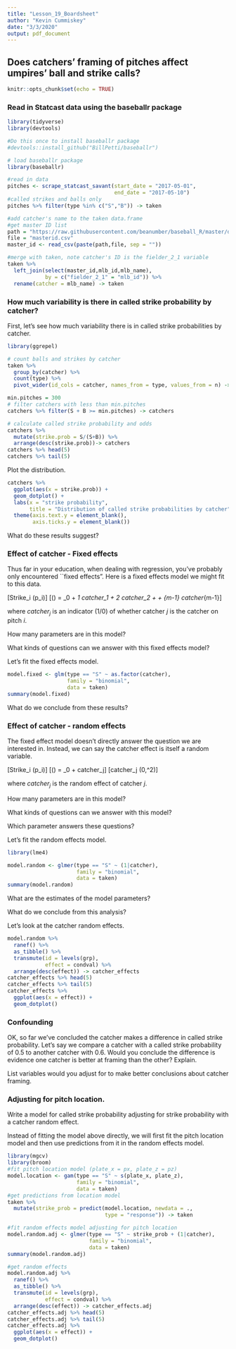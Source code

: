 ```yaml
---
title: "Lesson_19_Boardsheet"
author: "Kevin Cummiskey"
date: "3/3/2020"
output: pdf_document
---
```


## Does catchers' framing of pitches affect umpires' ball and strike calls?

```r
knitr::opts_chunk$set(echo = TRUE)
```

### Read in Statcast data using the baseballr package

```r
library(tidyverse)
library(devtools)

#Do this once to install baseballr package
#devtools::install_github("BillPetti/baseballr")

# load baseballr package
library(baseballr)

#read in data
pitches <- scrape_statcast_savant(start_date = "2017-05-01",
                                  end_date = "2017-05-10")
#called strikes and balls only
pitches %>% filter(type %in% c("S","B")) -> taken

#add catcher's name to the taken data.frame
#get master ID list
path = "https://raw.githubusercontent.com/beanumber/baseball_R/master/data/"
file = "masterid.csv"
master_id <- read_csv(paste(path,file, sep = ""))

#merge with taken, note catcher's ID is the fielder_2_1 variable
taken %>% 
  left_join(select(master_id,mlb_id,mlb_name),
            by = c("fielder_2_1" = "mlb_id")) %>% 
  rename(catcher = mlb_name) -> taken
```

### How much variability is there in called strike probability by catcher?

First, let's see how much variability there is in called strike probabilities by catcher.  

```r
library(ggrepel)

# count balls and strikes by catcher
taken %>% 
  group_by(catcher) %>% 
  count(type) %>% 
  pivot_wider(id_cols = catcher, names_from = type, values_from = n) -> catchers

min.pitches = 300
# filter catchers with less than min.pitches
catchers %>% filter(S + B >= min.pitches) -> catchers

# calculate called strike probability and odds
catchers %>% 
  mutate(strike.prob = S/(S+B)) %>% 
  arrange(desc(strike.prob))-> catchers
catchers %>% head(5)
catchers %>% tail(5)
```

Plot the distribution.

```r
catchers %>% 
  ggplot(aes(x = strike.prob)) +
  geom_dotplot() +
  labs(x = "strike probability",
       title = "Distribution of called strike probabilities by catcher") +
  theme(axis.text.y = element_blank(),
        axis.ticks.y = element_blank())
```

What do these results suggest?

\vspace{1in}

### Effect of catcher - Fixed effects

Thus far in your education, when dealing with regression, you've probably only encountered ``fixed effects".  Here is a fixed effects model we might fit to this data.

\[Strike_i \sim \text{Bernoulli}(p_i)\]
\[\log\left(\frac{p}{1-p}\right) = \beta_0 + \beta_1 catcher_1 + \beta_2 catcher_2 + \cdots + \beta_{m-1} catcher_{m-1}\]

where $catcher_j$ is an indicator (1/0) of whether catcher $j$ is the catcher on pitch $i$.

How many parameters are in this model? \vspace{0.1in}

What kinds of questions can we answer with this fixed effects model?

\vspace{0.5in}

Let's fit the fixed effects model.

```r
model.fixed <- glm(type == "S" ~ as.factor(catcher), 
                   family = "binomial", 
                   data = taken)
summary(model.fixed)
```

What do we conclude from these results?

\vspace{0.5in}

### Effect of catcher - random effects

The fixed effect model doesn't directly answer the question we are interested in.  Instead, we can say the catcher effect is itself a random variable.  

\[Strike_i \sim \text{Bernoulli}(p_i)\]
\[\log\left(\frac{p}{1-p}\right) = \beta_0 + catcher_j\]
\[catcher_j \sim \text{Normal}(0,\sigma^2)\]

where $catcher_j$ is the random effect of catcher $j$.

How many parameters are in this model? \vspace{0.1in}

What kinds of questions can we answer with this model? 

\vspace{0.5in}

Which parameter answers these questions? \vspace{0.1in}

Let's fit the random effects model.

```r
library(lme4)

model.random <- glmer(type == "S" ~ (1|catcher), 
                      family = "binomial",
                      data = taken)
summary(model.random)
```

What are the estimates of the model parameters? 

\vspace{0.5in}

What do we conclude from this analysis? 

\vspace{0.5in}

Let's look at the catcher random effects.

```r
model.random %>%
  ranef() %>% 
  as_tibble() %>% 
  transmute(id = levels(grp),
            effect = condval) %>% 
  arrange(desc(effect)) -> catcher_effects
catcher_effects %>% head(5)
catcher_effects %>% tail(5)
catcher_effects %>% 
  ggplot(aes(x = effect)) +
  geom_dotplot()
```

### Confounding

OK, so far we've concluded the catcher makes a difference in called strike probability.  Let's say we compare a catcher with a called strike probability of 0.5 to another catcher with 0.6.  Would you conclude the difference is evidence one catcher is better at framing than the other? Explain.

\vspace{1in}

List variables would you adjust for to make better conclusions about catcher framing.

\vspace{0.5in}

### Adjusting for pitch location.

Write a model for called strike probability adjusting for strike probability with a catcher random effect.

\vspace{1in}

Instead of fitting the model above directly, we will first fit the pitch location model and then use predictions from it in the random effects model. 

```r
library(mgcv)
library(broom)
#fit pitch location model (plate_x = px, plate_z = pz)
model.location <- gam(type == "S" ~ s(plate_x, plate_z),
                      family = "binomial",
                      data = taken)
#get predictions from location model
taken %>% 
  mutate(strike_prob = predict(model.location, newdata = .,
                               type = "response")) -> taken

#fit random effects model adjusting for pitch location
model.random.adj <- glmer(type == "S" ~ strike_prob + (1|catcher),
                          family = "binomial",
                          data = taken)
summary(model.random.adj)

#get random effects
model.random.adj %>%
  ranef() %>% 
  as_tibble() %>% 
  transmute(id = levels(grp),
            effect = condval) %>% 
  arrange(desc(effect)) -> catcher_effects.adj
catcher_effects.adj %>% head(5)
catcher_effects.adj %>% tail(5)
catcher_effects.adj %>% 
  ggplot(aes(x = effect)) +
  geom_dotplot() 
```
